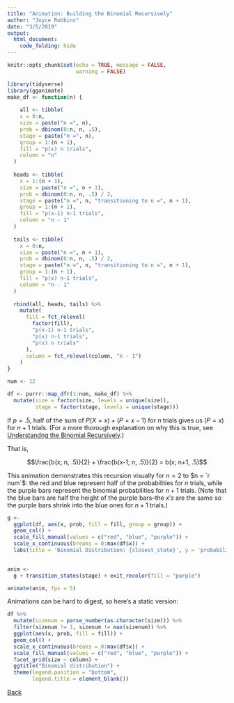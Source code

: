 ```yaml
---
title: "Animation: Building the Binomial Recursively"
author: "Joyce Robbins"
date: "3/5/2019"
output: 
  html_document:
    code_folding: hide
---
```


```r
knitr::opts_chunk$set(echo = TRUE, message = FALSE,
                      warning = FALSE)
```

```r
library(tidyverse)
library(gganimate)
make_df <- function(n) {
  
    all <- tibble(
    x = 0:n,
    size = paste("n =", n),
    prob = dbinom(0:n, n, .5),
    stage = paste("n =", n),
    group = 1:(n + 1),
    fill = "p(x) n trials",
    column = "n"
  )
  
  heads <- tibble(
    x = 1:(n + 1),
    size = paste("n =", n + 1),
    prob = dbinom(0:n, n, .5) / 2,
    stage = paste("n =", n, "transitioning to n =", n + 1),
    group = 1:(n + 1),
    fill = "p(x-1) n-1 trials",
    column = "n - 1"
  )
  
  tails <- tibble(
    x = 0:n,
    size = paste("n =", n + 1),
    prob = dbinom(0:n, n, .5) / 2,
    stage = paste("n =", n, "transitioning to n =", n + 1),
    group = 1:(n + 1),
    fill = "p(x) n-1 trials",
    column = "n - 1"
  )
  
  rbind(all, heads, tails) %>%
    mutate(
      fill = fct_relevel(
        factor(fill),
        "p(x-1) n-1 trials",
        "p(x) n-1 trials",
        "p(x) n trials"
      ),
      column = fct_relevel(column, "n - 1")
    )
}

num <- 12

df <- purrr::map_dfr(1:num, make_df) %>% 
  mutate(size = factor(size, levels = unique(size)),
         stage = factor(stage, levels = unique(stage)))
```

If $p=.5$, half of the sum of $P(X=x) + (P = x-1)$ for $n$ trials gives us $(P = x)$ for $n+1$ trials. (For a more thorough explanation on why this is true, see [Understandng the Binomial Recursively](https://jtr13.github.io/website/Binomial.html).)

That is,

$$\frac{b(x; n, .5)}{2} + \frac{b(x-1; n, .5)}{2} = b(x; n+1, .5)$$

This animation demonstrates this recursion visually for $n = 2$ to $n = `r num`$: the red and blue represent half of the probabilities for $n$ trials, while the purple bars represent the binomial probabilities for $n+1$ trials. (Note that the blue bars are half the height of the purple bars--the $x's$ are the same so the purple bars shrink into the blue ones for $n+1$ trials.)


```r
g <-
  ggplot(df, aes(x, prob, fill = fill, group = group)) +
  geom_col() + 
  scale_fill_manual(values = c("red", "blue", "purple")) +
  scale_x_continuous(breaks = 0:max(df$x)) +
  labs(title = 'Binomial Distribution: {closest_state}', y = 'probability') + theme(legend.position = "bottom", 
                                                                                    legend.title = element_blank())

anim <- 
  g + transition_states(stage) + exit_recolor(fill = "purple")

animate(anim, fps = 5)

```

Animations can be hard to digest, so here's a static version:


```r
df %>% 
  mutate(sizenum = parse_number(as.character(size))) %>% 
  filter(sizenum != 1, sizenum != max(sizenum)) %>% 
  ggplot(aes(x, prob, fill = fill)) +
  geom_col() +
  scale_x_continuous(breaks = 0:max(df$x)) +
  scale_fill_manual(values = c("red", "blue", "purple")) +
  facet_grid(size ~ column) + 
  ggtitle("Binomial distribution") +
  theme(legend.position = "bottom", 
        legend.title = element_blank())
```

[Back](https://jtr13.github.io/website/)
